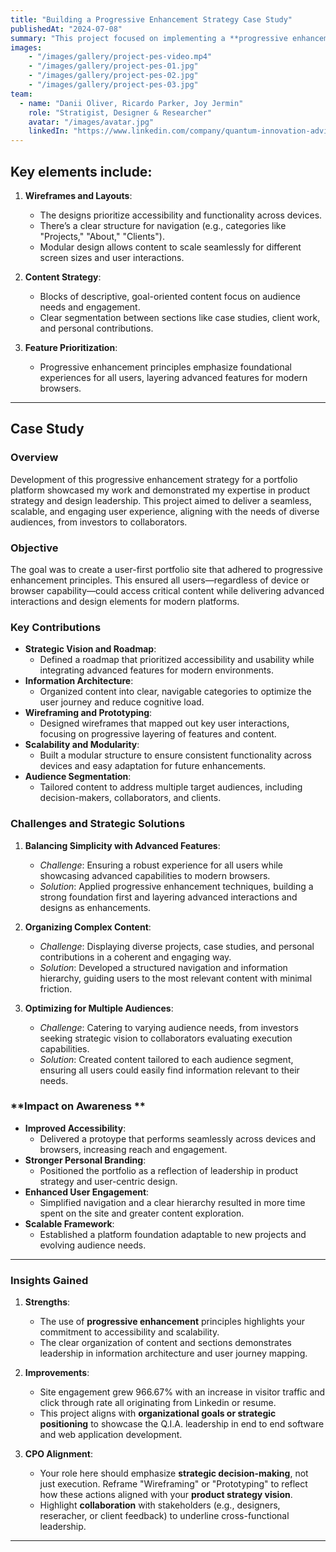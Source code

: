 ```yaml
---
title: "Building a Progressive Enhancement Strategy Case Study"
publishedAt: "2024-07-08"
summary: "This project focused on implementing a **progressive enhancement strategy** for a portfolio site."
images:
    - "/images/gallery/project-pes-video.mp4"
    - "/images/gallery/project-pes-01.jpg"
    - "/images/gallery/project-pes-02.jpg"
    - "/images/gallery/project-pes-03.jpg"
team:
  - name: "Danii Oliver, Ricardo Parker, Joy Jermin"
    role: "Stratigist, Designer & Researcher"
    avatar: "/images/avatar.jpg"
    linkedIn: "https://www.linkedin.com/company/quantum-innovation-advisors"
---
```


## Key elements include:

1. **Wireframes and Layouts**:
   - The designs prioritize accessibility and functionality across devices.
   - There’s a clear structure for navigation (e.g., categories like "Projects," "About," "Clients").
   - Modular design allows content to scale seamlessly for different screen sizes and user interactions.

2. **Content Strategy**:
   - Blocks of descriptive, goal-oriented content focus on audience needs and engagement.
   - Clear segmentation between sections like case studies, client work, and personal contributions.

3. **Feature Prioritization**:
   - Progressive enhancement principles emphasize foundational experiences for all users, layering advanced features for modern browsers.

---

## Case Study

### **Overview**
 Development of this progressive enhancement strategy for a portfolio platform showcased my work and demonstrated my expertise in product strategy and design leadership. This project aimed to deliver a seamless, scalable, and engaging user experience, aligning with the needs of diverse audiences, from investors to collaborators.

### **Objective**
The goal was to create a user-first portfolio site that adhered to progressive enhancement principles. This ensured all users—regardless of device or browser capability—could access critical content while delivering advanced interactions and design elements for modern platforms.

### **Key Contributions**
- **Strategic Vision and Roadmap**:
  - Defined a roadmap that prioritized accessibility and usability while integrating advanced features for modern environments.
- **Information Architecture**:
  - Organized content into clear, navigable categories to optimize the user journey and reduce cognitive load.
- **Wireframing and Prototyping**:
  - Designed wireframes that mapped out key user interactions, focusing on progressive layering of features and content.
- **Scalability and Modularity**:
  - Built a modular structure to ensure consistent functionality across devices and easy adaptation for future enhancements.
- **Audience Segmentation**:
  - Tailored content to address multiple target audiences, including decision-makers, collaborators, and clients.

### **Challenges and Strategic Solutions**
1. **Balancing Simplicity with Advanced Features**:
   - *Challenge*: Ensuring a robust experience for all users while showcasing advanced capabilities to modern browsers.
   - *Solution*: Applied progressive enhancement techniques, building a strong foundation first and layering advanced interactions and designs as enhancements.

2. **Organizing Complex Content**:
   - *Challenge*: Displaying diverse projects, case studies, and personal contributions in a coherent and engaging way.
   - *Solution*: Developed a structured navigation and information hierarchy, guiding users to the most relevant content with minimal friction.

3. **Optimizing for Multiple Audiences**:
   - *Challenge*: Catering to varying audience needs, from investors seeking strategic vision to collaborators evaluating execution capabilities.
   - *Solution*: Created content tailored to each audience segment, ensuring all users could easily find information relevant to their needs.

### **Impact on Awareness **
- **Improved Accessibility**:
  - Delivered a protoype that performs seamlessly across devices and browsers, increasing reach and engagement.
- **Stronger Personal Branding**:
  - Positioned the portfolio as a reflection of leadership in product strategy and user-centric design.
- **Enhanced User Engagement**:
  - Simplified navigation and a clear hierarchy resulted in more time spent on the site and greater content exploration.
- **Scalable Framework**:
  - Established a platform foundation adaptable to new projects and evolving audience needs.

---

### **Insights Gained**
1. **Strengths**:
   - The use of **progressive enhancement** principles highlights your commitment to accessibility and scalability.
   - The clear organization of content and sections demonstrates leadership in information architecture and user journey mapping.

2. **Improvements**:
   - Site engagement grew 966.67% with an increase in visitor traffic and click through rate all originating from Linkedin or resume. 
   - This project aligns with **organizational goals or strategic positioning** to showcase the Q.I.A. leadership in end to end software and web application development.

3. **CPO Alignment**:
   - Your role here should emphasize **strategic decision-making**, not just execution. Reframe "Wireframing" or "Prototyping" to reflect how these actions aligned with your **product strategy vision**.
   - Highlight **collaboration** with stakeholders (e.g., designers, reseracher, or client feedback) to underline cross-functional leadership.

---
